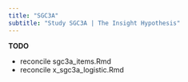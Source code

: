 ```yaml
---
title: "SGC3A"
subtitle: "Study SGC3A | The Insight Hypothesis"
---
```


**TODO**

-   reconcile sgc3a_items.Rmd
-   reconcile x_sgc3a_logistic.Rmd
